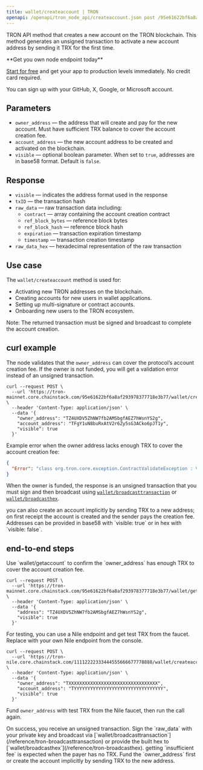 ---
title: wallet/createaccount | TRON
openapi: /openapi/tron_node_api/createaccount.json post /95e61622bf6a8af293978377718e3b77/wallet/createaccount
---

TRON API method that creates a new account on the TRON blockchain. This method generates an unsigned transaction to activate a new account address by sending it TRX for the first time.

<Check>
**Get you own node endpoint today**

[Start for free](https://console.chainstack.com/) and get your app to production levels immediately. No credit card required.

You can sign up with your GitHub, X, Google, or Microsoft account.
</Check>


## Parameters

* `owner_address` — the address that will create and pay for the new account. Must have sufficient TRX balance to cover the account creation fee.
* `account_address` — the new account address to be created and activated on the blockchain.
* `visible` — optional boolean parameter. When set to `true`, addresses are in base58 format. Default is `false`.

## Response

* `visible` — indicates the address format used in the response
* `txID` — the transaction hash
* `raw_data` — raw transaction data including:
  * `contract` — array containing the account creation contract
  * `ref_block_bytes` — reference block bytes
  * `ref_block_hash` — reference block hash  
  * `expiration` — transaction expiration timestamp
  * `timestamp` — transaction creation timestamp
* `raw_data_hex` — hexadecimal representation of the raw transaction

## Use case

The `wallet/createaccount` method is used for:

* Activating new TRON addresses on the blockchain.
* Creating accounts for new users in wallet applications.
* Setting up multi-signature or contract accounts.
* Onboarding new users to the TRON ecosystem.

Note: The returned transaction must be signed and broadcast to complete the account creation.

## curl example

The node validates that the `owner_address` can cover the protocol’s account creation fee. If the owner is not funded, you will get a validation error instead of an unsigned transaction.

```shell Shell
curl --request POST \
  --url 'https://tron-mainnet.core.chainstack.com/95e61622bf6a8af293978377718e3b77/wallet/createaccount' \
  --header 'Content-Type: application/json' \
  --data '{
    "owner_address": "TZ4UXDV5ZhNW7fb2AMSbgfAEZ7hWsnYS2g",
    "account_address": "TFgY1uN8buRxAtV2r6Zy5sG3ACko6pJT1y",
    "visible": true
  }'
```

Example error when the owner address lacks enough TRX to cover the account creation fee:

```json
{
  "Error": "class org.tron.core.exception.ContractValidateException : Validate CreateAccountActuator error, insufficient fee."
}
```

When the owner is funded, the response is an unsigned transaction that you must sign and then broadcast using [`wallet/broadcasttransaction`](/reference/tron-broadcasttransaction) or [`wallet/broadcasthex`](/reference/tron-broadcasthex).

<Tip>
you can also create an account implicitly by sending TRX to a new address; on first receipt the account is created and the sender pays the creation fee. Addresses can be provided in base58 with `visible: true` or in hex with `visible: false`.
</Tip>

## end-to-end steps

<Steps>
<Step title="check the payer balance">
Use `wallet/getaccount` to confirm the `owner_address` has enough TRX to cover the account creation fee.

```shell Shell
curl --request POST \
  --url 'https://tron-mainnet.core.chainstack.com/95e61622bf6a8af293978377718e3b77/wallet/getaccount' \
  --header 'Content-Type: application/json' \
  --data '{
    "address": "TZ4UXDV5ZhNW7fb2AMSbgfAEZ7hWsnYS2g",
    "visible": true
  }'
```
</Step>

<Step title="option: use nile testnet">
For testing, you can use a Nile endpoint and get test TRX from the faucet. Replace with your own Nile endpoint from the console.

```shell Shell
curl --request POST \
  --url 'https://tron-nile.core.chainstack.com/11112222333444555666677778888/wallet/createaccount' \
  --header 'Content-Type: application/json' \
  --data '{
    "owner_address": "TXXXXXXXXXXXXXXXXXXXXXXXXXXXXXXXXX",
    "account_address": "TYYYYYYYYYYYYYYYYYYYYYYYYYYYYYYYYY",
    "visible": true
  }'
```

Fund `owner_address` with test TRX from the Nile faucet, then run the call again.
</Step>

<Step title="sign and broadcast">
On success, you receive an unsigned transaction. Sign the `raw_data` with your private key and broadcast via [`wallet/broadcasttransaction`](/reference/tron-broadcasttransaction) or provide the built hex to [`wallet/broadcasthex`](/reference/tron-broadcasthex).
</Step>
</Steps>

<Warning>
getting `insufficient fee` is expected when the payer has no TRX. Fund the `owner_address` first or create the account implicitly by sending TRX to the new address.
</Warning>
